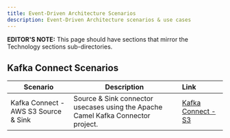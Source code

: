 ```yaml
---
title: Event-Driven Architecture Scenarios
description: Event-Driven Architecture scenarios & use cases
---
```


<!--<AnchorLinks>
  <AnchorLink>Kafka Connect Scenarios</AnchorLink>
</AnchorLinks>-->

<InlineNotification><strong>EDITOR'S NOTE:</strong> This page should have sections that mirror the Technology sections sub-directories.</InlineNotification>


## Kafka Connect Scenarios

| Scenario                           | Description         | Link        |
| --------------------------------| ------------------  |:----------- |
| Kafka Connect - AWS S3 Source & Sink | Source & Sink connector usecases using the Apache Camel Kafka Connector project. | [Kafka Connect - S3](/scenarios/connect-s3/) |
